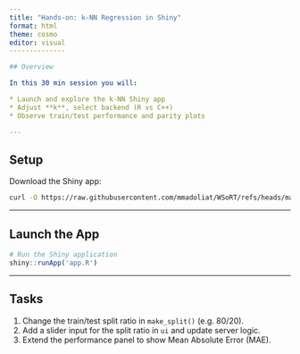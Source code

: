 ```yaml
---
title: "Hands-on: k-NN Regression in Shiny"
format: html
theme: cosmo
editor: visual
--------------

## Overview

In this 30 min session you will:

* Launch and explore the k-NN Shiny app
* Adjust **k**, select backend (R vs C++)
* Observe train/test performance and parity plots

---
```


## Setup

Download the Shiny app:

```bash
curl -O https://raw.githubusercontent.com/mmadoliat/WSoRT/refs/heads/main/R/app.R
```

---

## Launch the App

```r
# Run the Shiny application
shiny::runApp('app.R')
```

---

## Tasks

1. Change the train/test split ratio in `make_split()` (e.g. 80/20).
2. Add a slider input for the split ratio in `ui` and update server logic.
3. Extend the performance panel to show Mean Absolute Error (MAE).
